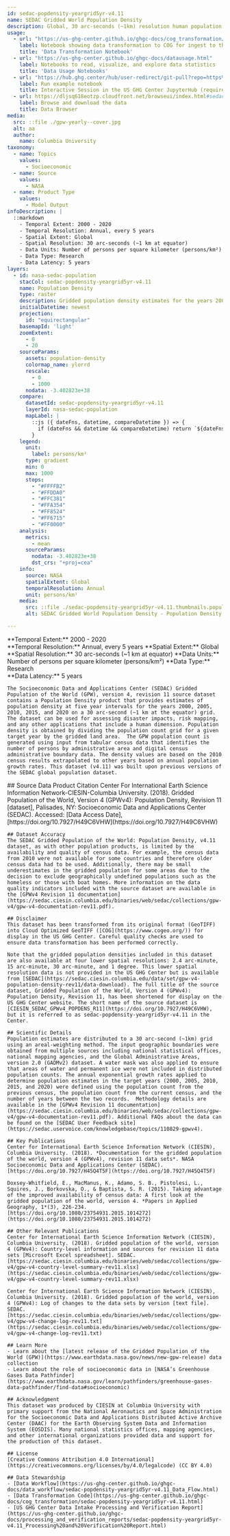 ```yaml
---
id: sedac-popdensity-yeargrid5yr-v4.11
name: SEDAC Gridded World Population Density
description: Global, 30 arc-seconds (~1km) resolution human population density estimates from the Gridded Population of the World (GPW), version 4, revision 11 dataset based on national censuses and population registers
usage:
  - url: "https://us-ghg-center.github.io/ghgc-docs/cog_transformation/sedac-popdensity-yeargrid5yr-v4.11.html"
    label: Notebook showing data transformation to COG for ingest to the US GHG Center
    title: 'Data Transformation Notebook'
  - url: "https://us-ghg-center.github.io/ghgc-docs/datausage.html"
    label: Notebooks to read, visualize, and explore data statistics
    title: 'Data Usage Notebooks'
  - url: "https://hub.ghg.center/hub/user-redirect/git-pull?repo=https%3A%2F%2Fgithub.com%2FUS-GHG-Center%2Fghgc-docs&urlpath=lab%2Ftree%2Fghgc-docs%2Fuser_data_notebooks%2Fsedac-popdensity-yeargrid5yr-v4.11_User_Notebook.ipynb&branch=main"
    label: Run example notebook
    title: Interactive Session in the US GHG Center JupyterHub (requires account)
  - url: https://dljsq618eotzp.cloudfront.net/browseui/index.html#sedac-popdensity-yeargrid5yr-v4.11/
    label: Browse and download the data
    title: Data Browser
media:
  src: ::file ./gpw-yearly--cover.jpg
  alt: aa
  author:
    name: Columbia University
taxonomy:
  - name: Topics
    values:
      - Socioeconomic
  - name: Source
    values:
      - NASA
  - name: Product Type
    values:
      - Model Output
infoDescription: |
  ::markdown
    - Temporal Extent: 2000 - 2020
    - Temporal Resolution: Annual, every 5 years   
    - Spatial Extent: Global    
    - Spatial Resolution: 30 arc-seconds (~1 km at equator)    
    - Data Units: Number of persons per square kilometer (persons/km²)    
    - Data Type: Research
    - Data Latency: 5 years        
layers:
  - id: nasa-sedac-population
    stacCol: sedac-popdensity-yeargrid5yr-v4.11
    name: Population Density
    type: raster
    description: Gridded population density estimates for the years 2000, 2005, 2010, 2015, and 2020 from Gridded Population of the World (GPW) version 4, revision 11
    initialDatetime: newest
    projection:
      id: "equirectangular"
    basemapId: 'light'
    zoomExtent:
      - 0
      - 20
    sourceParams:
      assets: population-density
      colormap_name: ylorrd
      rescale:
        - 0
        - 1000
      nodata: -3.402823e+38
    compare:
      datasetId: sedac-popdensity-yeargrid5yr-v4.11
      layerId: nasa-sedac-population
      mapLabel: |
        ::js ({ dateFns, datetime, compareDatetime }) => {
          if (dateFns && datetime && compareDatetime) return `${dateFns.format(datetime, 'LLL yyyy')} VS ${dateFns.format(compareDatetime, 'LLL yyyy')}`;
        }
    legend:
      unit:
        label: persons/km²
      type: gradient
      min: 0
      max: 1000
      stops:
        - "#FFFFB2"
        - "#FFDDA0"
        - "#FFC381"
        - "#FFA354"
        - "#FF8524"
        - "#FF6715"
        - "#FF0000"
    analysis:
      metrics:
        - mean
      sourceParams:
        nodata: -3.402823e+38   
        dst_crs: "+proj=cea"
    info:
      source: NASA
      spatialExtent: Global
      temporalResolution: Annual
      unit: persons/km²         
    media:
      src: ::file ./sedac-popdensity-yeargrid5yr-v4.11.thumbnails.population.density.png
      alt: SEDAC Gridded World Population Density - Population Density

---
```


<Block>
  <Prose> 
    **Temporal Extent:** 2000 - 2020<br />
    **Temporal Resolution:** Annual, every 5 years   
    **Spatial Extent:** Global    
    **Spatial Resolution:** 30 arc-seconds (~1 km at equator)    
    **Data Units:** Number of persons per square kilometer (persons/km²)    
    **Data Type:** Research<br />
    **Data Latency:** 5 years

    The Socioeconomic Data and Applications Center (SEDAC) Gridded Population of the World (GPW), version 4, revision 11 source dataset contains a Population Density product that provides estimates of population density at five year intervals for the years 2000, 2005, 2010, 2015, and 2020 on a 30 arc-second (~1 km at the equator) grid.  The dataset can be used for assessing disaster impacts, risk mapping, and any other applications that include a human dimension. Population density is obtained by dividing the population count grid for a given target year by the gridded land area.  The GPW population count is generated using input from tabular census data that identifies the number of persons by administrative area and digital census administrative boundary data. The density values are based on the 2010 census results extrapolated to other years based on annual population growth rates. This dataset (v4.11) was built upon previous versions of the SEDAC global population dataset. 
  </Prose>
</Block>
<Block>
  <Prose>    
    ## Source Data Product Citation
    Center For International Earth Science Information Network-CIESIN-Columbia University. (2018). Gridded Population of the World, Version 4 (GPWv4): Population Density, Revision 11 [dataset], Palisades, NY: Socioeconomic Data and Applications Center (SEDAC). Accessed: [Data Access Date], [https://doi.org/10.7927/H49C6VHW](https://doi.org/10.7927/H49C6VHW)
    
    ## Dataset Accuracy
    The SEDAC Gridded Population of the World: Population Density, v4.11 dataset, as with other population products, is limited by the availability and quality of census data. For example, the census data from 2010 were not available for some countries and therefore older census data had to be used. Additionally, there may be small underestimates in the gridded population for some areas due to the decision to exclude geographically undefined populations such as the homeless or those with boat homes. More information on the data quality indicators included with the source dataset are available in the [GPWv4 Revision 11 documentation](https://sedac.ciesin.columbia.edu/binaries/web/sedac/collections/gpw-v4/gpw-v4-documentation-rev11.pdf).
  
    ## Disclaimer
    This dataset has been transformed from its original format (GeoTIFF) into Cloud Optimized GeoTIFF ([COG](https://www.cogeo.org/)) for display in the US GHG Center. Careful quality checks are used to ensure data transformation has been performed correctly.
    
    Note that the gridded population densities included in this dataset are also available at four lower spatial resolutions: 2.4 arc-minute, 15 arc-minute, 30 arc-minute, and 1 degree. This lower spatial resolution data is not provided in the US GHG Center but is available from [SEDAC](https://sedac.ciesin.columbia.edu/data/set/gpw-v4-population-density-rev11/data-download). The full title of the source dataset, Gridded Population of the World, Version 4 (GPWv4): Population Density, Revision 11, has been shortened for display on the US GHG Center website. The short name of the source dataset is [CIESIN_SEDAC_GPWv4_POPDENS_R11](https://doi.org/10.7927/H49C6VHW), but it is referred to as sedac-popdensity-yeargrid5yr-v4.11 in the Center. 
 
    ## Scientific Details
    Population estimates are distributed to a 30 arc-second (~1km) grid using an areal-weighting method. The input geographic boundaries were obtained from multiple sources including national statistical offices, national mapping agencies, and the Global Administrative Areas, version 2.0 (GADMv2) dataset. A water mask was also applied to ensure that areas of water and permanent ice were not included in distributed population counts. The annual exponential growth rates applied to determine population estimates in the target years (2000, 2005, 2010, 2015, and 2020) were defined using the population count from the previous census, the population count from the current census, and the number of years between the two records.  Methodology details are available in the [GPWv4 Revision 11 documentation](https://sedac.ciesin.columbia.edu/binaries/web/sedac/collections/gpw-v4/gpw-v4-documentation-rev11.pdf). Additional FAQs about the data can be found on the [SEDAC User Feedback site](https://sedac.uservoice.com/knowledgebase/topics/110829-gpwv4). 

    ## Key Publications
    Center for International Earth Science Information Network (CIESIN), Columbia University. (2018). *Documentation for the gridded population of the world, version 4 (GPWv4), revision 11 data sets*. NASA Socioeconomic Data and Applications Center (SEDAC). [https://doi.org/10.7927/H45Q4T5F](https://doi.org/10.7927/H45Q4T5F)
    
    Doxsey-Whitfield, E., MacManus, K., Adamo, S. B., Pistolesi, L., Squires, J., Borkovska, O., & Baptista, S. R. (2015). Taking advantage of the improved availability of census data: A first look at the gridded population of the world, version 4. *Papers in Applied Geography, 1*(3), 226-234. [https://doi.org/10.1080/23754931.2015.1014272](https://doi.org/10.1080/23754931.2015.1014272)

    ## Other Relevant Publications
    Center for International Earth Science Information Network (CIESIN), Columbia University. (2018). Gridded population of the world, version 4 (GPWv4): Country-level information and sources for revision 11 data sets [Microsoft Excel spreadsheet]. SEDAC. [https://sedac.ciesin.columbia.edu/binaries/web/sedac/collections/gpw-v4/gpw-v4-country-level-summary-rev11.xlsx](https://sedac.ciesin.columbia.edu/binaries/web/sedac/collections/gpw-v4/gpw-v4-country-level-summary-rev11.xlsx)

    Center for International Earth Science Information Network (CIESIN), Columbia University. (2018). Gridded population of the world, version 4 (GPWv4): Log of changes to the data sets by version [text file]. SEDAC. [https://sedac.ciesin.columbia.edu/binaries/web/sedac/collections/gpw-v4/gpw-v4-change-log-rev11.txt](https://sedac.ciesin.columbia.edu/binaries/web/sedac/collections/gpw-v4/gpw-v4-change-log-rev11.txt)
    
    ## Learn More
    - Learn about the [latest release of the Gridded Population of the World (GPW)](https://www.earthdata.nasa.gov/news/new-gpw-release) data collection
    - Learn about the role of socioeconomic data in [NASA’s Greenhouse Gases Data Pathfinder](https://www.earthdata.nasa.gov/learn/pathfinders/greenhouse-gases-data-pathfinder/find-data#socioeconomic)

    ## Acknowledgment
    This dataset was produced by CIESIN at Columbia University with primary support from the National Aeronautics and Space Administration for the Socioeconomic Data and Applications Distributed Active Archive Center (DAAC) for the Earth Observing System Data and Information System (EOSDIS). Many national statistics offices, mapping agencies, and other international organizations provided data and support for the production of this dataset.

    ## License
    [Creative Commons Attribution 4.0 International](https://creativecommons.org/licenses/by/4.0/legalcode) (CC BY 4.0)

    ## Data Stewardship
    - [Data Workflow](https://us-ghg-center.github.io/ghgc-docs/data_workflow/sedac-popdensity-yeargrid5yr-v4.11_Data_Flow.html)
    - [Data Transformation Code](https://us-ghg-center.github.io/ghgc-docs/cog_transformation/sedac-popdensity-yeargrid5yr-v4.11.html)
    - [US GHG Center Data Intake Processing and Verification Report](https://us-ghg-center.github.io/ghgc-docs/processing_and_verification_reports/sedac-popdensity-yeargrid5yr-v4.11_Processing%20and%20Verification%20Report.html)

  </Prose>
</Block>
